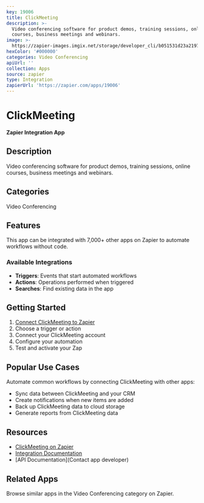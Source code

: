 ```yaml
---
key: 19006
title: ClickMeeting
description: >-
  Video conferencing software for product demos, training sessions, online
  courses, business meetings and webinars.
image: >-
  https://zapier-images.imgix.net/storage/developer_cli/b051531d23a2197f5357e4705dc060b7.png?auto=format%2Ccompress&ixlib=python-3.0.0&q=50
hexColor: '#000000'
categories: Video Conferencing
apiUrl: ''
collection: Apps
source: zapier
type: Integration
zapierUrl: 'https://zapier.com/apps/19006'
---
```

# ClickMeeting

**Zapier Integration App**

## Description

Video conferencing software for product demos, training sessions, online courses, business meetings and webinars.

## Categories

Video Conferencing

## Features

This app can be integrated with 7,000+ other apps on Zapier to automate workflows without code.

### Available Integrations

- **Triggers**: Events that start automated workflows
- **Actions**: Operations performed when triggered
- **Searches**: Find existing data in the app

## Getting Started

1. [Connect ClickMeeting to Zapier](https://zapier.com/apps/19006)
2. Choose a trigger or action
3. Connect your ClickMeeting account
4. Configure your automation
5. Test and activate your Zap

## Popular Use Cases

Automate common workflows by connecting ClickMeeting with other apps:

- Sync data between ClickMeeting and your CRM
- Create notifications when new items are added
- Back up ClickMeeting data to cloud storage
- Generate reports from ClickMeeting data

## Resources

- [ClickMeeting on Zapier](https://zapier.com/apps/19006)
- [Integration Documentation](https://zapier.com/apps/19006/integrations)
- [API Documentation](Contact app developer)

## Related Apps

Browse similar apps in the Video Conferencing category on Zapier.
